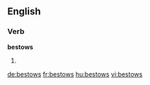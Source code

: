 ==English==

===Verb===
'''bestows'''

# {{third-person singular of|[[bestow]]}}

[[de:bestows]]
[[fr:bestows]]
[[hu:bestows]]
[[vi:bestows]]